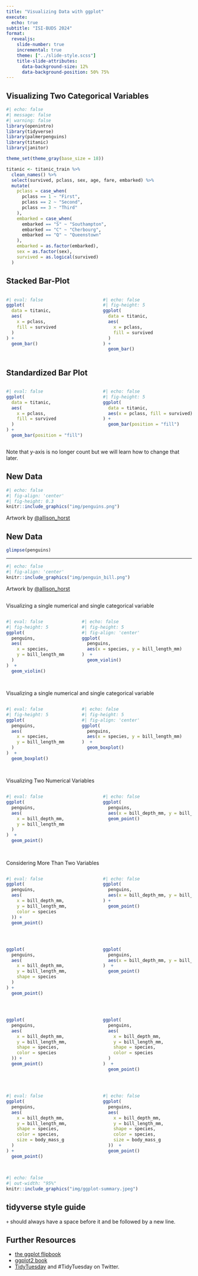 ```yaml
---
title: "Visualizing Data with ggplot"
execute:
  echo: true
subtitle: "ISI-BUDS 2024"
format: 
  revealjs:
    slide-number: true
    incremental: true
    theme: ["../slide-style.scss"]
    title-slide-attributes: 
      data-background-size: 12%
      data-background-position: 50% 75%
---
```


:::{.font75}

## Visualizing Two Categorical Variables

:::

```r
#| echo: false
#| message: false
#| warning: false
library(openintro)
library(tidyverse)
library(palmerpenguins)
library(titanic)
library(janitor)

theme_set(theme_gray(base_size = 18))

titanic <- titanic_train %>% 
  clean_names() %>% 
  select(survived, pclass, sex, age, fare, embarked) %>% 
  mutate(
    pclass = case_when(
      pclass == 1 ~ "First", 
      pclass == 2 ~ "Second",
      pclass == 3 ~ "Third"
    ),
    embarked = case_when(
      embarked == "S" ~ "Southampton",
      embarked == "C" ~ "Cherbourg",
      embarked == "Q" ~ "Queenstown"
    ),
    embarked = as.factor(embarked),
    sex = as.factor(sex),
    survived = as.logical(survived)
  )
```


## Stacked Bar-Plot

:::: {.columns}

::: {.column width="50%"}

```r
#| eval: false
ggplot(
  data = titanic,
  aes(
    x = pclass, 
    fill = survived
  )
) + 
  geom_bar() 
```

:::

::: {.column width="50%"}

```r
#| echo: false
#| fig-height: 5
ggplot(
  data = titanic,
  aes(
    x = pclass,
    fill = survived
  )
) +
  geom_bar()
```
:::

::::



## Standardized Bar Plot

:::: {.columns}

::: {.column width="50%"}

```r
#| eval: false
ggplot(
  data = titanic,
  aes(
    x = pclass, 
    fill = survived
  )
) + 
  geom_bar(position = "fill") 
```


:::



::: {.column width="50%"}

```r
#| echo: false
#| fig-height: 5
ggplot(
  data = titanic,
  aes(x = pclass, fill = survived)
) +
  geom_bar(position = "fill")
```

:::

::::

Note that y-axis is no longer count but we will learn how to change that later.



## New Data

```r
#| echo: false
#| fig-align: 'center'
#| fig-height: 0.3
knitr::include_graphics("img/penguins.png")
```

Artwork by [@allison_horst](https://twitter.com/allison_horst) 



## New Data

```r
glimpse(penguins)
```

---

```r
#| echo: false
#| fig-align: 'center'
knitr::include_graphics("img/penguin_bill.png")
```

Artwork by [@allison_horst](https://twitter.com/allison_horst)


##

:::{.font75}

Visualizing a single numerical and single categorical variable

:::


:::: {.columns}

::: {.column width="50%}

```r
#| eval: false
#| fig-height: 5
ggplot(
  penguins,
  aes(
    x = species,
    y = bill_length_mm
  )
)  +
  geom_violin()
```

:::

::: {.column width="50%}

```r
#| echo: false
#| fig-height: 5
#| fig-align: 'center'
ggplot(
  penguins,
  aes(x = species, y = bill_length_mm)
)  +
  geom_violin()
```

:::

::::

##

:::{.font75}

Visualizing a single numerical and single categorical variable

:::


:::: {.columns}

::: {.column width="50%}

```r
#| eval: false
#| fig-height: 5
ggplot(
  penguins,
  aes(
    x = species, 
    y = bill_length_mm
  )
)  +
  geom_boxplot()
```

:::

::: {.column width="50%}

```r
#| echo: false
#| fig-height: 5
#| fig-align: 'center'
ggplot(
  penguins,
  aes(x = species, y = bill_length_mm)
)  +
  geom_boxplot()
```

:::

::::




##

:::{.font75}

Visualizing Two Numerical Variables

:::

::::{.columns}

::: {.column width="50%"}

```r
#| eval: false
ggplot(
  penguins,
  aes(
    x = bill_depth_mm,
    y = bill_length_mm
  )
)  +
  geom_point()
```

:::

::: {.column width="50%"}

```r
#| echo: false
ggplot(
  penguins,
  aes(x = bill_depth_mm, y = bill_length_mm))  +
  geom_point()
```

:::


::::



##

:::{.font75}

Considering More Than Two Variables

:::

::::{.columns}

::: {.column width="50%"}

```r
#| eval: false
ggplot(
  penguins,
  aes(
    x = bill_depth_mm,
    y = bill_length_mm,
    color = species
  )) +
  geom_point()
```

:::

::: {.column width="50%"}

```r
#| echo: false
ggplot(
  penguins,
  aes(x = bill_depth_mm, y = bill_length_mm, color= species)
) +
  geom_point()
```

:::

::::

##

::::{.columns}

::: {.column width="50%"}

```r
ggplot(
  penguins,
  aes(
    x = bill_depth_mm, 
    y = bill_length_mm, 
    shape = species
  )
) +
  geom_point()
```

:::


::: {.column width="50%"}

```r
ggplot(
  penguins,
  aes(x = bill_depth_mm, y = bill_length_mm, shape = species)
)  +
  geom_point()
```

:::

::::


##


::::{.columns}

::: {.column width="50%"}

```r
ggplot(
  penguins,
  aes(
    x = bill_depth_mm,
    y = bill_length_mm,
    shape = species,
    color = species
  )) +
  geom_point()
```

:::



::: {.column width="50%"}

```r
ggplot(
  penguins,
  aes(
    x = bill_depth_mm,
    y = bill_length_mm,
    shape = species,
    color = species
  )
)  +
  geom_point()
```

:::

::::

##

::::{.columns}

::: {.column width="50%"}


```r
#| eval: false
ggplot(
  penguins,
  aes(
    x = bill_depth_mm,
    y = bill_length_mm,
    shape = species,
    color = species,
    size = body_mass_g
  )
) +
  geom_point()
```

:::




::: {.column width="50%"}

```r
#| echo: false
ggplot(
  penguins,
  aes(
    x = bill_depth_mm,
    y = bill_length_mm,
    shape = species,
    color = species,
    size = body_mass_g
  ))  +
  geom_point()
```

:::

::::

##

```r
#| echo: false
#| out-width: "95%"
knitr::include_graphics("img/ggplot-summary.jpeg")
```


## tidyverse style guide

`+` should always have a space before it and be followed by a new line.

## Further Resources

- [the ggplot flipbook](https://evamaerey.github.io/ggplot_flipbook/ggplot_flipbook_xaringan.html#1)
- [ggplot2 book](https://ggplot2-book.org/)
- [TidyTuesday](https://github.com/rfordatascience/tidytuesday) and #TidyTuesday on Twitter.
